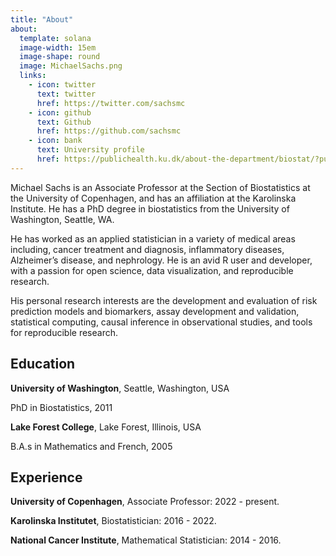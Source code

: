 ```yaml
---
title: "About"
about:
  template: solana
  image-width: 15em
  image-shape: round
  image: MichaelSachs.png
  links:
    - icon: twitter
      text: twitter
      href: https://twitter.com/sachsmc
    - icon: github
      text: Github
      href: https://github.com/sachsmc
    - icon: bank
      text: University profile
      href: https://publichealth.ku.dk/about-the-department/biostat/?pure=en/persons/745536
---
```


Michael Sachs is an Associate Professor at the Section of Biostatistics at the University of Copenhagen, and has an affiliation at the Karolinska Institute. He has a PhD degree in biostatistics from the University of Washington, Seattle, WA.

He has worked as an applied statistician in a variety of medical areas including, cancer treatment and diagnosis, inflammatory diseases, Alzheimer’s disease, and nephrology. He is an avid R user and developer, with a passion for open science, data visualization, and reproducible research.

His personal research interests are the development and evaluation of risk prediction models and biomarkers, assay development and validation, statistical computing, causal inference in observational studies, and tools for reproducible research.



## Education

__University of Washington__, Seattle, Washington, USA

PhD in Biostatistics, 2011

__Lake Forest College__, Lake Forest, Illinois, USA

B.A.s in Mathematics and French, 2005

## Experience

__University of Copenhagen__, Associate Professor: 2022 - present.

__Karolinska Institutet__, Biostatistician: 2016 - 2022.

__National Cancer Institute__, Mathematical Statistician: 2014 - 2016.
